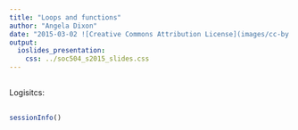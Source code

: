 ```yaml
---
title: "Loops and functions"
author: "Angela Dixon"
date: "2015-03-02 ![Creative Commons Attribution License](images/cc-by.png)"
output: 
  ioslides_presentation:
    css: ../soc504_s2015_slides.css
---
```


##

Logisitcs:


##

##

```r
sessionInfo()
```
